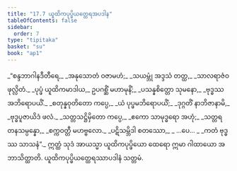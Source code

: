 ```yaml
---
title: "17.7 ယူထိကပုပ္ဖိယတ္ထေရအပဒါန"
tableOfContents: false
sidebar:
  order: 7
type: "tipitaka"
basket: "su"
book: "ap1"
---
```



<DynamicBreadcrumb />

<Division number="33" book="ap1" e="ch" v="20" p="204">

<Paragraph number="2477" type="verses" book="ap1">
_“စန္ဒဘာဂါနဒီတီရေ,_  
_အနုသောတံ ဝဇာမဟံ;_  
_သယမ္ဘုံ အဒ္ဒသံ တတ္ထ,_  
_သာလရာဇံဝ ဖုလ္လိတံ._  

</Paragraph>

</Division>
<Division number="34" book="ap1" e="ch" v="20" p="204">

<Paragraph number="2478" type="verses" book="ap1">
_ပုပ္ဖံ ယူထိကမာဒါယ,_  
ဥပဂစ္ဆိံ မဟာမုနိံ;_  
_ပသန္နစိတ္တော သုမနော,_  
_ဗုဒ္ဓဿ အဘိရောပယိံ._  

</Paragraph>

</Division>
<Division number="35" book="ap1" e="ch" v="20" p="204">

<Paragraph number="2479" type="verses" book="ap1">
_စတုန္နဝုတိတော ကပ္ပေ,_  
_ယံ ပုပ္ဖမဘိရောပယိံ;_  
_ဒုဂ္ဂတိံ နာဘိဇာနာမိ,_  
_ဗုဒ္ဓပူဇာယိဒံ ဖလံ._  

</Paragraph>

</Division>
<Division number="36" book="ap1" e="ch" v="20" p="204">

<Paragraph number="2480" type="verses" book="ap1">
_သတ္တသဋ္ဌိမှိတော ကပ္ပေ,_  
_ဧကော သာမုဒ္ဓရော အဟုံ;_  
_သတ္တရတနသမ္ပန္နော,_  
_စက္ကဝတ္တီ မဟဗ္ဗလော._  

</Paragraph>

</Division>
<Division number="37" book="ap1" e="ch" v="20" p="204">

<Paragraph number="2481" type="verses" book="ap1">
_ပဋိသမ္ဘိဒါ စတဿော,_  
_ …ပေ… _  
_ကတံ ဗုဒ္ဓဿ သာသနံ”._  

</Paragraph>

<Paragraph number="2482" book="ap1">
ဣတ္ထံ သုဒံ အာယသ္မာ ယူထိကပုပ္ဖိယော ထေရော ဣမာ ဂါထာယော အဘာသိတ္ထာတိ.

</Paragraph>
</Division>

<Paragraph number="2483" type="center" book="ap1">
ယူထိကပုပ္ဖိယတ္ထေရဿာပဒါနံ သတ္တမံ.
</Paragraph>